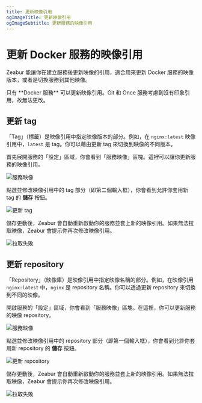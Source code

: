 ```yaml
---
title: 更新映像引用
ogImageTitle: 更新映像引用
ogImageSubtitle: 更新服務的映像引用
---
```



# 更新 Docker 服務的映像引用

Zeabur 能讓你在建立服務後更新映像的引用，適合用來更新 Docker 服務的映像版本，或者是切換服務到其他映像。

<Callout type="info">
    只有 **Docker 服務** 可以更新映像引用。Git 和 Once 服務考慮到沒有印象引用，故無法更改。
</Callout>

## 更新 tag

「Tag」（標籤）是映像引用中指定映像版本的部分。例如，在 `nginx:latest` 映像引用中，`latest` 是 tag。你可以藉由更新 tag 來切換到映像的不同版本。

首先展開服務的「設定」區域，你會看到「服務映像」區塊。這裡可以讓你更新服務的映像引用。

![服務映像](/deploy/update-image-reference/service-image.webp)

點選並修改映像引用中的 tag 部分（即第二個輸入框），你會看到允許你套用新 tag 的 **儲存** 按鈕。

![更新 tag](/deploy/update-image-reference/update-tag.webp)

儲存更動後，Zeabur 會自動重新啟動你的服務並套上新的映像引用。如果無法拉取映像，Zeabur 會提示你再次修改映像引用。

![拉取失敗](/deploy/update-image-reference/pull-failed.webp)

## 更新 repository

「Repository」（映像庫）是映像引用中指定映像名稱的部分。例如，在映像引用 `nginx:latest` 中，`nginx` 是 repository 名稱。你可以透過更新 repository 來切換到不同的映像。

開啟服務的「設定」區域，你會看到「服務映像」區塊。在這裡，你可以更新服務的映像 repository。

![服務映像](/deploy/update-image-reference/service-image.webp)

點選並修改映像引用中的 repository 部分（即第一個輸入框），你會看到允許你套用新 repository 的 **儲存** 按鈕。

![更新 repository](/deploy/update-image-reference/update-repository.webp)

儲存更動後，Zeabur 會自動重新啟動你的服務並套上新的映像引用。如果無法拉取映像，Zeabur 會提示你再次修改映像引用。

![拉取失敗](/deploy/update-image-reference/pull-failed.webp)
